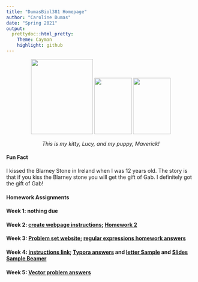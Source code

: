 ```yaml
---
title: "DumasBiol381 Homepage"
author: "Caroline Dumas"
date: "Spring 2021"
output: 
  prettydoc::html_pretty:
    Theme: Cayman
    highlight: github
---
```


<p align="center">
<img src="CarolineandMaverick.jpeg" width = "165" height ="200" /> <img src="Lucy.jpeg" width = "100" height ="150" /> <img src="Maverick.jpeg" width = "100" height ="150" />
<p align="center">
<p align="center">
*This is my kitty, Lucy, and my puppy, Maverick!*
<p align="center">

#### Fun Fact
I kissed the Blarney Stone in Ireland when I was 12 years old. The story is that if you kiss the Blarney stone you will get the gift of Gab. I definitely got the gift of Gab! 

#### Homework Assignments 

#### Week 1: nothing due 

#### Week 2: [create webpage instructions](https://gotellilab.github.io/Bio381/Homeworks/Homework02_S2021.html); [Homework 2](HW2.html)

#### Week 3: [Problem set website](https://gotellilab.github.io/Bio381/Homeworks/Homework03_S2021.html); [regular expressions homework answers](HW3.html)

#### Week 4: [instructions link](https://gotellilab.github.io/Bio381/Homeworks/Homework04_S2021.html); [Typora answers](Homework 4/Homework4Typora.html) and [letter Sample](Homework 4/SampleLetter.pdf) and [Slides Sample Beamer](Homework 4/SampleSlides.pdf)

#### Week 5: [Vector problem answers](HW5.html)


